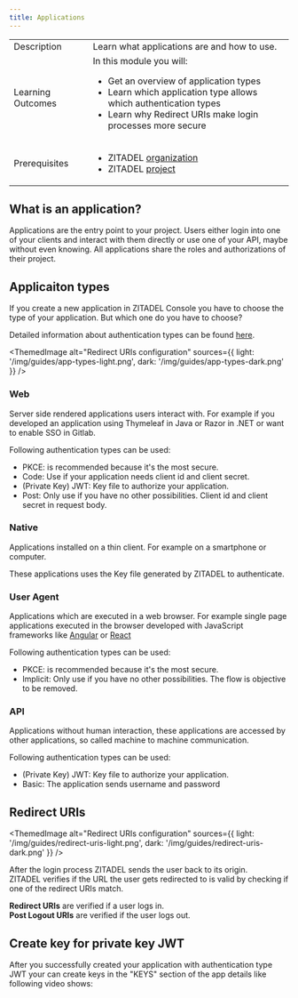 ```yaml
---
title: Applications
---
```





<table class="table-wrapper">
    <tr>
        <td>Description</td>
        <td>Learn what applications are and how to use.</td>
    </tr>
    <tr>
        <td>Learning Outcomes</td>
        <td>
            In this module you will:
            <ul>
              <li>Get an overview of application types</li>
              <li>Learn which application type allows which authentication types</li>
              <li>Learn why Redirect URIs make login processes more secure</li>
            </ul>
        </td>
    </tr>
     <tr>
        <td>Prerequisites</td>
        <td>
            <ul>
                <li>ZITADEL <a href="./organizations">organization</a></li>
                <li>ZITADEL <a href="./projects">project</a></li>
            </ul>
        </td>
    </tr>
</table>

## What is an application?

<!-- An application in ZITADEL describes a part of your project. If your project is built on a micro service arichtecture, then each micro service is an application. -->

Applications are the entry point to your project. Users either login into one of your clients and interact with them directly or use one of your API, maybe without even knowing. All applications share the roles and authorizations of their project.

<!-- TODO: image describing multiple applications in a project --->
<!-- TODO: oidc vs saml --->

## Applicaiton types

If you create a new application in ZITADEL Console you have to choose the type of your application. But which one do you have to choose?

Detailed information about authentication types can be found [here](../authentication/login-users#create-application).

<ThemedImage
  alt="Redirect URIs configuration"
  sources={{
    light: '/img/guides/app-types-light.png',
    dark: '/img/guides/app-types-dark.png'
  }}
/>

### Web

Server side rendered applications users interact with. For example if you developed an application using Thymeleaf in Java or Razor in .NET or want to enable SSO in Gitlab.

Following authentication types can be used:

- PKCE: is recommended because it's the most secure.
- Code: Use if your application needs client id and client secret.
- (Private Key) JWT: Key file to authorize your application.
- Post: Only use if you have no other possibilities. Client id and client secret in request body.

### Native

Applications installed on a thin client. For example on a smartphone or computer. 

These applications uses the Key file generated by ZITADEL to authenticate.

### User Agent

Applications which are executed in a web browser. For example single page applications executed in the browser developed with JavaScript frameworks like [Angular](../../quickstarts/login/angular) or [React](../../quickstarts/login/react)

Following authentication types can be used:

- PKCE: is recommended because it's the most secure.
- Implicit: Only use if you have no other possibilities. The flow is objective to be removed.

### API

Applications without human interaction, these applications are accessed by other applications, so called machine to machine communication.

Following authentication types can be used:

- (Private Key) JWT: Key file to authorize your application.
- Basic: The application sends username and password

## Redirect URIs

<ThemedImage
  alt="Redirect URIs configuration"
  sources={{
    light: '/img/guides/redirect-uris-light.png',
    dark: '/img/guides/redirect-uris-dark.png'
  }}
/>

After the login process ZITADEL sends the user back to its origin.  
ZITADEL verifies if the URL the user gets redirected to is valid by checking if one of the redirect URIs match.

**Redirect URIs** are verified if a user logs in.  
**Post Logout URIs** are verified if the user logs out.

## Create key for private key JWT

After you successfully created your application with authentication type JWT your can create keys in the "KEYS" section of the app details like following video shows:

